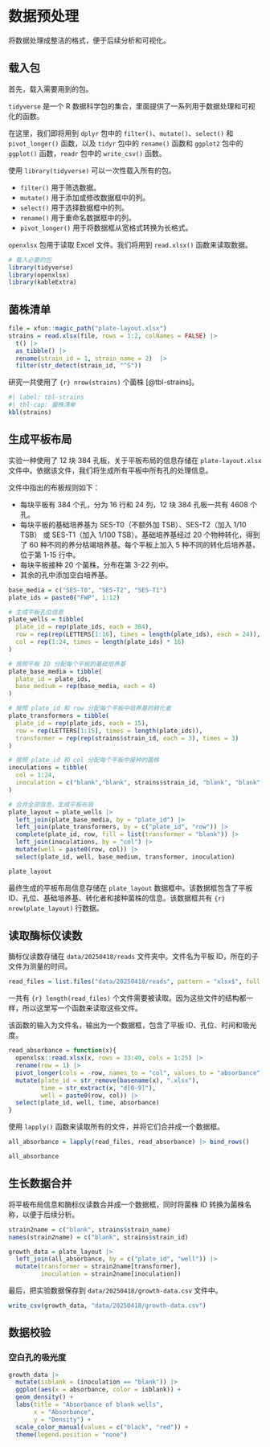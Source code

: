 # 数据预处理

将数据处理成整洁的格式，便于后续分析和可视化。

## 载入包

首先，载入需要用到的包。

`tidyverse` 是一个 R 数据科学包的集合，里面提供了一系列用于数据处理和可视化的函数。

在这里，我们即将用到 `dplyr` 包中的 `filter()`、`mutate()`、`select()` 和 `pivot_longer()` 函数，以及 `tidyr` 包中的 `rename()` 函数和 `ggplot2` 包中的 `ggplot()` 函数，`readr` 包中的 `write_csv()` 函数。

使用 `library(tidyverse)` 可以一次性载入所有的包。

- `filter()` 用于筛选数据。
- `mutate()` 用于添加或修改数据框中的列。
- `select()` 用于选择数据框中的列。
- `rename()` 用于重命名数据框中的列。
- `pivot_longer()` 用于将数据框从宽格式转换为长格式。

`openxlsx` 包用于读取 Excel 文件。我们将用到 `read.xlsx()` 函数来读取数据。

```r
# 载入必要的包
library(tidyverse)
library(openxlsx)
library(kableExtra)
```

## 菌株清单

```r
file = xfun::magic_path("plate-layout.xlsx")
strains = read.xlsx(file, rows = 1:2, colNames = FALSE) |> 
  t() |> 
  as_tibble() |> 
  rename(strain_id = 1, strain_name = 2)  |> 
  filter(str_detect(strain_id, "^S"))
```

研究一共使用了 `{r} nrow(strains)` 个菌株 [@tbl-strains]。

```r
#| label: tbl-strains
#| tbl-cap: 菌株清单
kbl(strains)
```


## 生成平板布局

实验一种使用了 12 块 384 孔板，关于平板布局的信息存储在 `plate-layout.xlsx` 文件中。依据该文件，我们将生成所有平板中所有孔的处理信息。

文件中指出的布板规则如下：

- 每块平板有 384 个孔，分为 16 行和 24 列，12 块 384 孔板一共有 4608 个孔。
- 每块平板的基础培养基为 SES-T0（不额外加 TSB）、SES-T2（加入 1/10 TSB） 或 SES-T1（加入 1/100 TSB）。基础培养基经过 20 个物种转化，得到了 60 种不同的养分枯竭培养基。每个平板上加入 5 种不同的转化后培养基，位于第 1-15 行中。
- 每块平板接种 20 个菌株，分布在第 3-22 列中。
- 其余的孔中添加空白培养基。

```r
base_media = c("SES-T0", "SES-T2", "SES-T1")
plate_ids = paste0("FWP", 1:12)

# 生成平板孔位信息
plate_wells = tibble(
  plate_id = rep(plate_ids, each = 384),
  row = rep(rep(LETTERS[1:16], times = length(plate_ids), each = 24)),
  col = rep(1:24, times = length(plate_ids) * 16)
)

# 按照平板 ID 分配每个平板的基础培养基
plate_base_media = tibble(
  plate_id = plate_ids,
  base_medium = rep(base_media, each = 4)
)

# 按照 plate_id 和 row 分配每个平板中培养基的转化者
plate_transformers = tibble(
  plate_id = rep(plate_ids, each = 15),
  row = rep(LETTERS[1:15], times = length(plate_ids)),
  transformer = rep(rep(strains$strain_id, each = 3), times = 3)
)

# 按照 plate_id 和 col 分配每个平板中接种的菌株
inoculations = tibble(
  col = 1:24,
  inoculation = c("blank","blank", strains$strain_id, "blank", "blank")
)

# 合并全部信息，生成平板布局
plate_layout = plate_wells |> 
  left_join(plate_base_media, by = "plate_id") |> 
  left_join(plate_transformers, by = c("plate_id", "row")) |> 
  complete(plate_id, row, fill = list(transformer = "blank")) |>
  left_join(inoculations, by = "col") |> 
  mutate(well = paste0(row, col)) |> 
  select(plate_id, well, base_medium, transformer, inoculation)

plate_layout
```

最终生成的平板布局信息存储在 `plate_layout` 数据框中。该数据框包含了平板 ID、孔位、基础培养基、转化者和接种菌株的信息。该数据框共有 `{r} nrow(plate_layout)` 行数据。


## 读取酶标仪读数

酶标仪读数存储在 `data/20250418/reads` 文件夹中。文件名为平板 ID，所在的子文件为测量的时间。

```r
read_files = list.files("data/20250418/reads", pattern = "xlsx$", full.names = TRUE, recursive = TRUE)
```

一共有 `{r} length(read_files)` 个文件需要被读取。因为这些文件的结构都一样，所以这里写一个函数来读取这些文件。

该函数的输入为文件名，输出为一个数据框，包含了平板 ID、孔位、时间和吸光度。

```r
read_absorbance = function(x){
  openxlsx::read.xlsx(x, rows = 33:49, cols = 1:25) |> 
  rename(row = 1) |>
  pivot_longer(cols = -row, names_to = "col", values_to = "absorbance") |> 
  mutate(plate_id = str_remove(basename(x), ".xlsx"),
         time = str_extract(x, "d[0-9]"),
         well = paste0(row, col)) |> 
  select(plate_id, well, time, absorbance)
}
```

使用 `lapply()` 函数来读取所有的文件，并将它们合并成一个数据框。

```r
all_absorbance = lapply(read_files, read_absorbance) |> bind_rows()

all_absorbance
```

## 生长数据合并

将平板布局信息和酶标仪读数合并成一个数据框，同时将菌株 ID 转换为菌株名称，以便于后续分析。

```r
strain2name = c("blank", strains$strain_name)
names(strain2name) = c("blank", strains$strain_id)

growth_data = plate_layout |> 
  left_join(all_absorbance, by = c("plate_id", "well")) |> 
  mutate(transformer = strain2name[transformer],
         inoculation = strain2name[inoculation])
```


最后，把实验数据保存到 `data/20250418/growth-data.csv` 文件中。

```r
write_csv(growth_data, "data/20250418/growth-data.csv")
```

## 数据校验

### 空白孔的吸光度


```r
growth_data |> 
  mutate(isblank = (inoculation == "blank")) |> 
  ggplot(aes(x = absorbance, color = isblank)) +
  geom_density() +
  labs(title = "Absorbance of blank wells",
       x = "Absorbance",
       y = "Density") +
  scale_color_manual(values = c("black", "red")) +
  theme(legend.position = "none")
```